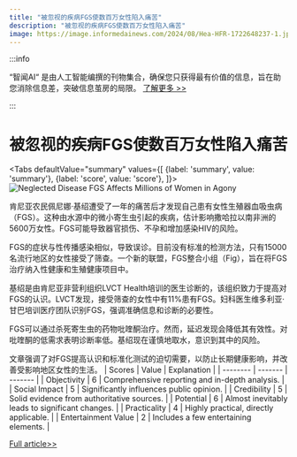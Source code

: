 ```yaml
---
title: "被忽视的疾病FGS使数百万女性陷入痛苦"
description: "被忽视的疾病FGS使数百万女性陷入痛苦"
image: https://image.informedainews.com/2024/08/Hea-HFR-1722648237-1.jpg
---
```



:::info

“智闻AI“ 是由人工智能编撰的刊物集合，确保您只获得最有价值的信息，旨在助您消除信息差，突破信息茧房的局限。  [了解更多 >>](/)

:::

# 被忽视的疾病FGS使数百万女性陷入痛苦


<Tabs
	defaultValue="summary"
	values={[
	{label: 'summary', value: 'summary'},
	{label: 'score', value: 'score'},
]}>
<TabItem value="summary">
<img
  src="https://image.informedainews.com/2024/08/Hea-HFR-1722648237-1.jpg"
  alt="Neglected Disease FGS Affects Millions of Women in Agony"
/>



肯尼亚农民佩尼娜·基绍遭受了一年的痛苦后才发现自己患有女性生殖器血吸虫病（FGS）。这种由水源中的微小寄生虫引起的疾病，估计影响撒哈拉以南非洲的5600万女性。FGS可能导致器官损伤、不孕和增加感染HIV的风险。

FGS的症状与性传播感染相似，导致误诊。目前没有标准的检测方法，只有15000名流行地区的女性接受了筛查。一个新的联盟，FGS整合小组（Fig），旨在将FGS治疗纳入性健康和生殖健康项目中。

基绍是由肯尼亚非营利组织LVCT Health培训的医生诊断的，该组织致力于提高对FGS的认识。LVCT发现，接受筛查的女性中有11%患有FGS。妇科医生维多利亚·甘巴培训医疗团队识别FGS，强调准确信息和诊断的必要性。

FGS可以通过杀死寄生虫的药物吡喹酮治疗。然而，延迟发现会降低其有效性。对吡喹酮的低需求表明诊断率低。基绍现在谨慎地取水，意识到其中的风险。

文章强调了对FGS提高认识和标准化测试的迫切需要，以防止长期健康影响，并改善受影响地区女性的生活。
</TabItem>
<TabItem value="score">
	| Scores     | Value   | Explanation |
	| -------- | ------- | ------- |
	| Objectivity  | 6    | Comprehensive reporting and in-depth analysis.    |
	| Social Impact | 5     | Significantly influences public opinion.    |
	| Credibility    | 5    | Solid evidence from authoritative sources.    |
	| Potential    | 6    | Almost inevitably leads to significant changes.    |
	| Practicality    | 4    | Highly practical, directly applicable.    |
	| Entertainment Value    | 2    | Includes a few entertaining elements.    |
</TabItem>
</Tabs>

[Full article>>](https://www.theguardian.com/global-development/article/2024/aug/02/pain-organ-damage-infertility-the-neglected-disease-that-leaves-millions-of-women-in-agony-female-genital-schistosomiasis-kenya)
